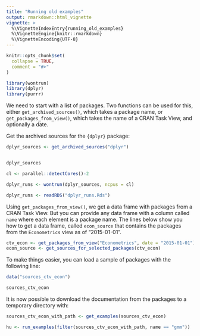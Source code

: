 ```yaml
---
title: "Running old examples"
output: rmarkdown::html_vignette
vignette: >
  %\VignetteIndexEntry{running_old_examples}
  %\VignetteEngine{knitr::rmarkdown}
  %\VignetteEncoding{UTF-8}
---
```


```r
knitr::opts_chunk$set(
  collapse = TRUE,
  comment = "#>"
)
```

```r
library(wontrun)
library(dplyr)
library(purrr)
```

We need to start with a list of packages. Two functions can be used for this, either 
`get_archived_sources()`, which takes a package name, or `get_packages_from_view()`,
which takes the name of a CRAN Task View, and optionally a date.

Get the archived sources for the `{dplyr}` package:

```r
dplyr_sources <- get_archived_sources("dplyr")


dplyr_sources
```


```r
cl <- parallel::detectCores()-2

dplyr_runs <- wontrun(dplyr_sources, ncpus = cl)
```


```r
dplyr_runs <- readRDS("dplyr_runs.Rds")
```


Using `get_packages_from_view()`, we get a 
data frame with packages from a CRAN Task View. But you can provide any data frame
with a column called `name` where each element is a package name. The lines below 
show you how to get a data frame, called `econ_source` that contains the packages
from the `Econometrics` view as of "2015-01-01". 

```r
ctv_econ <- get_packages_from_view("Econometrics", date = "2015-01-01")
econ_source <- get_sources_for_selected_packages(ctv_econ)
```

To make things easier, you can load a sample of packages with the following
line:

```r
data("sources_ctv_econ")

sources_ctv_econ
```

It is now possible to download the documentation from the packages to a temporary directory
with:

```r
sources_ctv_econ_with_path <- get_examples(sources_ctv_econ)
```

```r
hu <- run_examples(filter(sources_ctv_econ_with_path, name == "gmm"))
```
